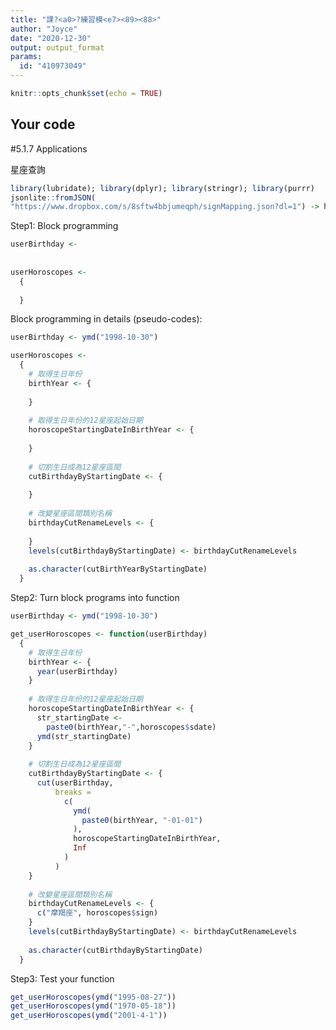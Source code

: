 ---
title: "課?<a0>?練習模<e7><89><88>"
author: "Joyce"
date: "2020-12-30"
output: output_format
params:
  id: "410973049"
---

```{r setup, include=FALSE}
knitr::opts_chunk$set(echo = TRUE)
```

## Your code

#5.1.7 Applications

星座查詢

```{r}
library(lubridate); library(dplyr); library(stringr); library(purrr)
jsonlite::fromJSON(
"https://www.dropbox.com/s/8sftw4bbjumeqph/signMapping.json?dl=1") -> horoscopes
```

Step1: Block programming

```{r}
userBirthday <- 
  
  
userHoroscopes <- 
  {
    
  }
```

Block programming in details (pseudo-codes):

```{r}
userBirthday <- ymd("1998-10-30")

userHoroscopes <- 
  {
    # 取得生日年份
    birthYear <- {
      
    }
    
    # 取得生日年份的12星座起始日期
    horoscopeStartingDateInBirthYear <- {
      
    }
    
    # 切割生日成為12星座區間
    cutBirthdayByStartingDate <- {
      
    }
    
    # 改變星座區間類別名稱
    birthdayCutRenameLevels <- {
      
    }
    levels(cutBirthdayByStartingDate) <- birthdayCutRenameLevels
    
    as.character(cutBirthYearByStartingDate)
  }
```

Step2: Turn block programs into function

```{r}
userBirthday <- ymd("1998-10-30")

get_userHoroscopes <- function(userBirthday)
  {
    # 取得生日年份
    birthYear <- {
      year(userBirthday)
    }
    
    # 取得生日年份的12星座起始日期
    horoscopeStartingDateInBirthYear <- {
      str_startingDate <- 
        paste0(birthYear,"-",horoscopes$sdate)
      ymd(str_startingDate)
    }
    
    # 切割生日成為12星座區間
    cutBirthdayByStartingDate <- {
      cut(userBirthday,
          breaks =
            c(
              ymd(
                paste0(birthYear, "-01-01")
              ),
              horoscopeStartingDateInBirthYear,
              Inf
            )
          )
    }
    
    # 改變星座區間類別名稱
    birthdayCutRenameLevels <- {
      c("摩羯座", horoscopes$sign)
    }
    levels(cutBirthdayByStartingDate) <- birthdayCutRenameLevels
    
    as.character(cutBirthdayByStartingDate)
  }
```

Step3: Test your function

```{r}
get_userHoroscopes(ymd("1995-08-27"))
get_userHoroscopes(ymd("1970-05-18"))
get_userHoroscopes(ymd("2001-4-1"))
```

